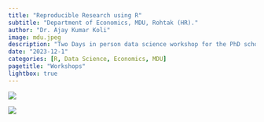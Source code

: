 ```yaml
---
title: "Reproducible Research using R"
subtitle: "Department of Economics, MDU, Rohtak (HR)."
author: "Dr. Ajay Kumar Koli"
image: mdu.jpeg
description: "Two Days in person data science workshop for the PhD scholars of the Department of Economics, Maharshi Dayanand University (MDU), Rohtak, Haryana."
date: "2023-12-1"
categories: [R, Data Science, Economics, MDU]
pagetitle: "Workshops"
lightbox: true    
---
```


![](mdu.jpeg)

![](mdu.jpg)